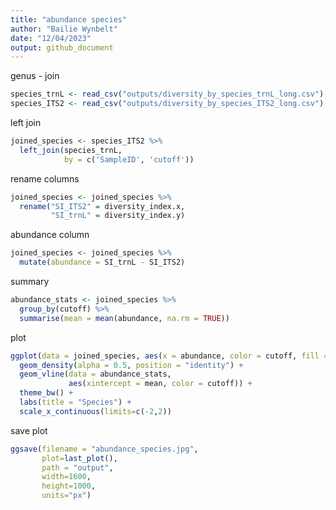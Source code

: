 ```yaml
---
title: "abundance species"
author: "Bailie Wynbelt"
date: "12/04/2023"
output: github_document
---
```


genus - join
```r
species_trnL <- read_csv("outputs/diversity_by_species_trnL_long.csv")
species_ITS2 <- read_csv("outputs/diversity_by_species_ITS2_long.csv")
```

left join
```r
joined_species <- species_ITS2 %>% 
  left_join(species_trnL, 
            by = c('SampleID', 'cutoff'))
```

rename columns
```r
joined_species <- joined_species %>% 
  rename("SI_ITS2" = diversity_index.x,
         "SI_trnL" = diversity_index.y)
```

abundance column
```r
joined_species <- joined_species %>% 
  mutate(abundance = SI_trnL - SI_ITS2)
```

summary
```r
abundance_stats <- joined_species %>% 
  group_by(cutoff) %>% 
  summarise(mean = mean(abundance, na.rm = TRUE))
```

plot
```r
ggplot(data = joined_species, aes(x = abundance, color = cutoff, fill = cutoff)) +
  geom_density(alpha = 0.5, position = "identity") +
  geom_vline(data = abundance_stats,
             aes(xintercept = mean, color = cutoff)) +
  theme_bw() +
  labs(title = "Species") +
  scale_x_continuous(limits=c(-2,2))
```

save plot
```r
ggsave(filename = "abundance_species.jpg", 
       plot=last_plot(), 
       path = "output", 
       width=1600, 
       height=1000, 
       units="px")
```